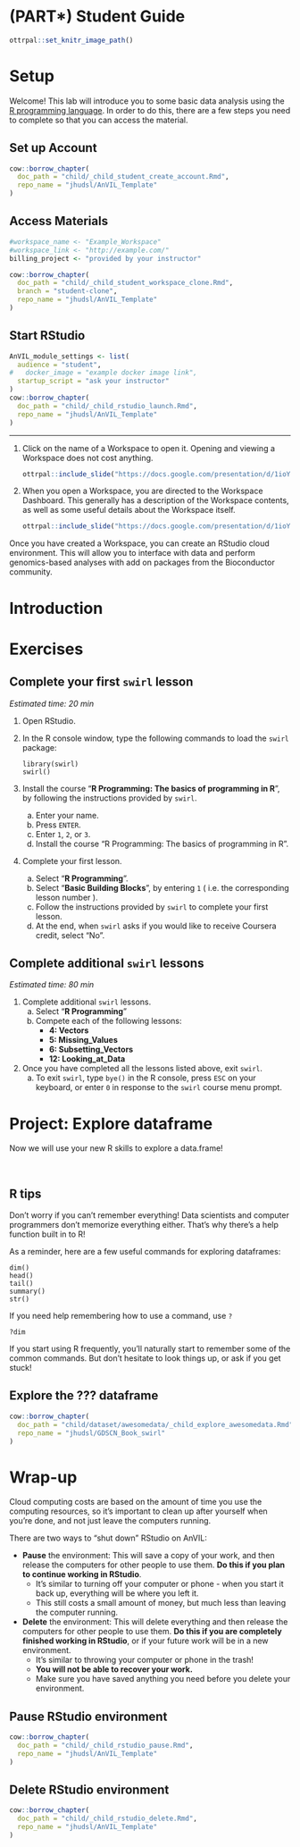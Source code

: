 # (PART\*) Student Guide {-}


```r
ottrpal::set_knitr_image_path()
```

# Setup

Welcome!  This lab will introduce you to some basic data analysis using the [R programming language](https://www.r-project.org/).  In order to do this, there are a few steps you need to complete so that you can access the material.

## Set up Account

```r
cow::borrow_chapter(
  doc_path = "child/_child_student_create_account.Rmd",
  repo_name = "jhudsl/AnVIL_Template"
)
```

## Access Materials

```r
#workspace_name <- "Example_Workspace"
#workspace_link <- "http://example.com/"
billing_project <- "provided by your instructor"

cow::borrow_chapter(
  doc_path = "child/_child_student_workspace_clone.Rmd",
  branch = "student-clone",
  repo_name = "jhudsl/AnVIL_Template"
)
```

## Start RStudio

```r
AnVIL_module_settings <- list(
  audience = "student",
#   docker_image = "example docker image link",
  startup_script = "ask your instructor"
)
cow::borrow_chapter(
  doc_path = "child/_child_rstudio_launch.Rmd",
  repo_name = "jhudsl/AnVIL_Template"
)
```


-----

1. Click on the name of a Workspace to open it.  Opening and viewing a Workspace does not cost anything.

    ```r
ottrpal::include_slide("https://docs.google.com/presentation/d/1ioYY0n3CcrP934WRKEsQ1aKocPqfswdWWHxYCf76BCg/edit#slide=id.g10f3888d99c_0_163")
    ```

1. When you open a Workspace, you are directed to the Workspace Dashboard.  This generally has a description of the Workspace contents, as well as some useful details about the Workspace itself.

    ```r
ottrpal::include_slide("https://docs.google.com/presentation/d/1ioYY0n3CcrP934WRKEsQ1aKocPqfswdWWHxYCf76BCg/edit#slide=id.g10f3888d99c_0_170")
    ```

Once you have created a Workspace, you can create an RStudio cloud environment. This will allow you to interface with data and perform genomics-based analyses with add on packages from the Bioconductor community.

# Introduction

# Exercises

## Complete your first `swirl` lesson

*Estimated time: 20 min*

1. Open RStudio.
1. In the R console window, type the following commands to load the `swirl` package:

    ```
    library(swirl)
    swirl()
    ```

1. Install the course “**R Programming: The basics of programming in R**”, by following the instructions provided by `swirl`.
    a. Enter your name.
    a. Press `ENTER`.
    a. Enter `1`, `2`, or `3`.
    a. Install the course “R Programming: The basics of programming in R”.
1. Complete your first lesson.
    a. Select “**R Programming**”.
    a. Select “**Basic Building Blocks**”, by entering `1` ( i.e. the corresponding lesson number ).
    a. Follow the instructions provided by `swirl` to complete your first lesson.
    a. At the end, when `swirl` asks if you would like to receive Coursera credit, select “No”.


## Complete additional `swirl` lessons

*Estimated time: 80 min*

1. Complete additional `swirl` lessons. 
    a. Select “**R Programming**”
    a. Compete each of the following lessons:
        - **4: Vectors**
        - **5: Missing_Values**
        - **6: Subsetting_Vectors**
        - **12: Looking_at_Data**
1. Once you have completed all the lessons listed above, exit `swirl`.
    a. To exit `swirl`, type `bye()` in the R console, press `ESC` on your keyboard, or enter `0` in response to the `swirl` course menu prompt.

# Project: Explore dataframe

Now we will use your new R skills to explore a data.frame!

<br>

## R tips

Don't worry if you can't remember everything!  Data scientists and computer programmers don't memorize everything either.  That's why there's a help function built in to R!

As a reminder, here are a few useful commands for exploring dataframes:
```
dim()
head()
tail()
summary()
str()
```

If you need help remembering how to use a command, use `?`
```
?dim
```

If you start using R frequently, you'll naturally start to remember some of the common commands.  But don't hesitate to look things up, or ask if you get stuck!

## Explore the ??? dataframe

```r
cow::borrow_chapter(
  doc_path = "child/dataset/awesomedata/_child_explore_awesomedata.Rmd",
  repo_name = "jhudsl/GDSCN_Book_swirl"
)
```

# Wrap-up

Cloud computing costs are based on the amount of time you use the computing resources, so it's important to clean up after yourself when you're done, and not just leave the computers running.

There are two ways to "shut down" RStudio on AnVIL:

- **Pause** the environment: This will save a copy of your work, and then release the computers for other people to use them.  **Do this if you plan to continue working in RStudio**.
    - It's similar to turning off your computer or phone - when you start it back up, everything will be where you left it.
    - This still costs a small amount of money, but much less than leaving the computer running.  
- **Delete** the environment: This will delete everything and then release the computers for other people to use them.  **Do this if you are completely finished working in RStudio**, or if your future work will be in a new environment.
    - It's similar to throwing your computer or phone in the trash!
    - **You will not be able to recover your work.**
    - Make sure you have saved anything you need before you delete your environment.  

## Pause RStudio environment

```r
cow::borrow_chapter(
  doc_path = "child/_child_rstudio_pause.Rmd",
  repo_name = "jhudsl/AnVIL_Template"
)
```

## Delete RStudio environment

```r
cow::borrow_chapter(
  doc_path = "child/_child_rstudio_delete.Rmd",
  repo_name = "jhudsl/AnVIL_Template"
)
```
